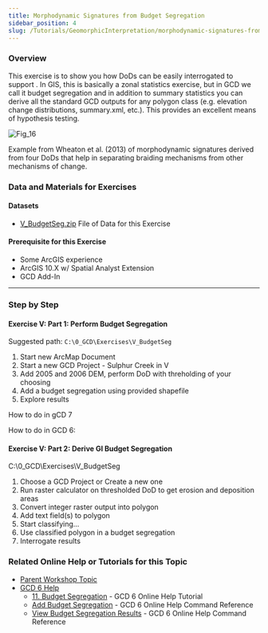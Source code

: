 ```yaml
---
title: Morphodynamic Signatures from Budget Segregation
sidebar_position: 4
slug: /Tutorials/GeomorphicInterpretation/morphodynamic-signatures-from-budget-segeregation
---
```


### Overview

This exercise is to show you how DoDs can be easily interrogated to support . In GIS, this is basically a zonal statistics exercise, but in GCD we call it budget segregation and in addition to summary statistics you can derive all the standard GCD outputs for any polygon class (e.g. elevation change distributions, summary.xml, etc.). This provides an excellent means of hypothesis testing.

![Fig_16](/img/tutorials/Fig_16.png)

Example from Wheaton et al. (2013) of morphodynamic signatures derived from four DoDs that help in separating braiding mechanisms from other mechanisms of change. 

### Data and Materials for Exercises

#### Datasets

- [V_BudgetSeg.zip](https://s3-us-west-2.amazonaws.com/etalweb.joewheaton.org/GCD/GCD7/Tutorials/V_BudgetSeg.zip) File of Data for this Exercise 

#### Prerequisite for this Exercise

- Some ArcGIS experience
- ArcGIS 10.X w/ Spatial Analyst Extension
- GCD Add-In

------

### Step by Step

#### Exercise V: Part 1: Perform Budget Segregation

Suggested path: `C:\0_GCD\Exercises\V_BudgetSeg`

1. Start new ArcMap Document
2. Start a new GCD Project - Sulphur Creek in V
3. Add 2005 and 2006 DEM, perform DoD with threholding of your choosing
4. Add a budget segregation using provided shapefile
5. Explore results


How to do in gCD 7


<YouTubeEmbed videoId="2A2R4L8yiq8" title="How to do in GCD 7" />

How to do in GCD 6:
<YouTubeEmbed videoId="IYUyBzTGMAA" title="How to do in GCD 6" />

#### Exercise V: Part 2: Derive GI Budget Segregation

C:\0_GCD\Exercises\V_BudgetSeg

1. Choose a GCD Project or Create a new one
2. Run raster calculator on thresholded DoD to get erosion and deposition areas
3. Convert integer raster output into polygon
4. Add text field(s) to polygon
5. Start classifying...
6. Use classified polygon in a budget segregation
7. Interrogate results

<YouTubeEmbed videoId="W_zJNJ85dmc" title="Derive GI Budget Segregation" />

### Related Online Help or Tutorials for this Topic

- [Parent Workshop Topic](/Help/Workshops/workshop-topics/versions/3-day-workshop/3-Day3/v-budget-segregation)
- [GCD 6 Help](/)
  - [11. Budget Segregation](/tutorials--how-to/11-budget-segregation) - GCD 6 Online Help Tutorial
  - [Add Budget Segregation](/gcd-command-reference/gcd-project-explorer/l-individual-change-detection-context-menu/v-add-budget-segregation)  - GCD 6 Online Help Command Reference
  - [View Budget Segregation Results](/gcd-command-reference/gcd-project-explorer/n-individual-budget-segregation-context-menu/i-view-budget-segregation-results) - GCD 6 Online Help Command Reference

